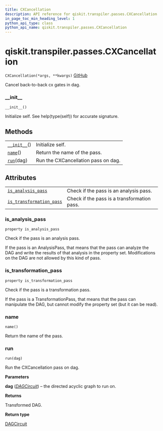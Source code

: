```yaml
---
title: CXCancellation
description: API reference for qiskit.transpiler.passes.CXCancellation
in_page_toc_min_heading_level: 1
python_api_type: class
python_api_name: qiskit.transpiler.passes.CXCancellation
---
```


# qiskit.transpiler.passes.CXCancellation

<span id="qiskit.transpiler.passes.CXCancellation" />

`CXCancellation(*args, **kwargs)` [GitHub](https://github.com/qiskit/qiskit/tree/stable/0.17/qiskit/transpiler/passes/optimization/cx_cancellation.py "view source code")

Cancel back-to-back cx gates in dag.

### \_\_init\_\_

<span id="qiskit.transpiler.passes.CXCancellation.__init__" />

`__init__()`

Initialize self. See help(type(self)) for accurate signature.

## Methods

|                                                                                                                      |                                     |
| -------------------------------------------------------------------------------------------------------------------- | ----------------------------------- |
| [`__init__`](#qiskit.transpiler.passes.CXCancellation.__init__ "qiskit.transpiler.passes.CXCancellation.__init__")() | Initialize self.                    |
| [`name`](#qiskit.transpiler.passes.CXCancellation.name "qiskit.transpiler.passes.CXCancellation.name")()             | Return the name of the pass.        |
| [`run`](#qiskit.transpiler.passes.CXCancellation.run "qiskit.transpiler.passes.CXCancellation.run")(dag)             | Run the CXCancellation pass on dag. |

## Attributes

|                                                                                                                                                              |                                             |
| ------------------------------------------------------------------------------------------------------------------------------------------------------------ | ------------------------------------------- |
| [`is_analysis_pass`](#qiskit.transpiler.passes.CXCancellation.is_analysis_pass "qiskit.transpiler.passes.CXCancellation.is_analysis_pass")                   | Check if the pass is an analysis pass.      |
| [`is_transformation_pass`](#qiskit.transpiler.passes.CXCancellation.is_transformation_pass "qiskit.transpiler.passes.CXCancellation.is_transformation_pass") | Check if the pass is a transformation pass. |

### is\_analysis\_pass

<span id="qiskit.transpiler.passes.CXCancellation.is_analysis_pass" />

`property is_analysis_pass`

Check if the pass is an analysis pass.

If the pass is an AnalysisPass, that means that the pass can analyze the DAG and write the results of that analysis in the property set. Modifications on the DAG are not allowed by this kind of pass.

### is\_transformation\_pass

<span id="qiskit.transpiler.passes.CXCancellation.is_transformation_pass" />

`property is_transformation_pass`

Check if the pass is a transformation pass.

If the pass is a TransformationPass, that means that the pass can manipulate the DAG, but cannot modify the property set (but it can be read).

### name

<span id="qiskit.transpiler.passes.CXCancellation.name" />

`name()`

Return the name of the pass.

### run

<span id="qiskit.transpiler.passes.CXCancellation.run" />

`run(dag)`

Run the CXCancellation pass on dag.

**Parameters**

**dag** ([*DAGCircuit*](qiskit.dagcircuit.DAGCircuit "qiskit.dagcircuit.DAGCircuit")) – the directed acyclic graph to run on.

**Returns**

Transformed DAG.

**Return type**

[DAGCircuit](qiskit.dagcircuit.DAGCircuit "qiskit.dagcircuit.DAGCircuit")

